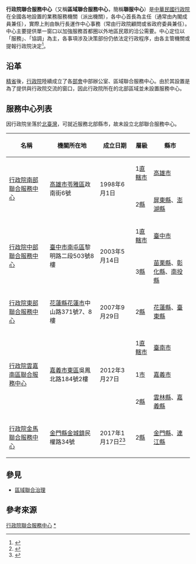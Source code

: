 '''行政院聯合服務中心'''（又稱'''區域聯合服務中心'''，簡稱'''聯服中心'''）是[[中華民國|中華民國]][[行政院|行政院]]在全國各地設置的業務服務機關（派出機關），各中心首長為主任（通常由內閣成員兼任），實際上則由執行長運作中心事務（常由行政院顧問或省政府委員兼任）。中心主要提供單一窗口以加強服務首都圈以外地區民眾的洽公需要。中心定位以「服務」、「協調」為主，各事項涉及決策部份仍依法定行政程序，由各主管機關或提報行政院決定<ref>{{cite book |author1=國立中山大學政治學研究所廖達琪 |coauthors=印永翔、張其祿、王英獎、賴政宏 |title=行政院區域聯合服務中心功能之研究 |date=2009-02-20 |publisher=行政院研究發展考核委員會 |url=https://ws.ndc.gov.tw/Download.ashx?u=LzAwMS9hZG1pbmlzdHJhdG9yLzEwL3JlbGZpbGUvNTY0NC8yODE0LzAwNTg4MjBfMS5wZGY%3D&n=MjAxMTA1MzAxNTUxNTgxNTA2Nzg4LnBkZg%3D%3D&icon=..pdf |accessdate=2021-01-30}}</ref>。

== 沿革 ==
[[臺灣省政府功能業務與組織調整|精省]]後，[[行政院|行政院]]陸續成立了各[[中華民國中央行政機關|部會]]中部辦公室、區域聯合服務中心。由於其設置是為了提供與行政院交流的窗口，因此行政院所在的北部區域並未設置服務中心。

== 服務中心列表 ==
因行政院坐落於[[北臺灣|北臺灣]]，可就近服務北部縣市，故未設立北部聯合服務中心。
{| class="wikitable"
! 名稱 !! 機關所在地 !! 成立日期 !! 層級 !! 縣市
|-
| rowspan="2"| [[行政院南部聯合服務中心|行政院南部聯合服務中心]] || rowspan="2"|[[高雄市|高雄市]][[苓雅區|苓雅區]]政南街6號 || rowspan="2"|1998年6月1日
| 1[[直轄市_(中華民國)|直轄市]]|| [[高雄市|高雄市]]
|-
| 2[[縣_(中華民國)|縣]]|| [[屏東縣|屏東縣]]、[[澎湖縣|澎湖縣]]
|-
| rowspan="2"|[[行政院中部聯合服務中心|行政院中部聯合服務中心]] || rowspan="2"|[[臺中市|臺中市]][[南屯區|南屯區]]黎明路二段503號8樓 || rowspan="2"|2003年5月14日
| 1[[直轄市_(中華民國)|直轄市]]|| [[臺中市|臺中市]]
|-
| 3[[縣_(中華民國)|縣]]||[[苗栗縣|苗栗縣]]、[[彰化縣|彰化縣]]、[[南投縣|南投縣]] 
|-
| [[行政院東部聯合服務中心|行政院東部聯合服務中心]] || [[花蓮縣|花蓮縣]][[花蓮市|花蓮市]]中山路371號7、8樓 || 2007年9月29日
| 2[[縣_(中華民國)|縣]] || [[花蓮縣|花蓮縣]]、[[臺東縣|臺東縣]]
|-
| rowspan="3"|[[行政院雲嘉南區聯合服務中心|行政院雲嘉南區聯合服務中心]] || rowspan="3"|[[嘉義市|嘉義市]][[東區_(嘉義市)|東區]]吳鳳北路184號2樓 || rowspan="3"|2012年3月27日
| 1[[直轄市_(中華民國)|直轄市]]|| [[臺南市|臺南市]]
|-
| 1[[市_(中華民國)|市]]||[[嘉義市|嘉義市]]
|-
| 2[[縣_(中華民國)|縣]]|| [[雲林縣|雲林縣]]、[[嘉義縣|嘉義縣]]
|-
| [[行政院金馬聯合服務中心|行政院金馬聯合服務中心]] || [[金門縣|金門縣]][[金城鎮_(金門縣)|金城鎮]]民權路34號 || 2017年1月17日<ref>{{cite news |author1=黃慧敏 |title=福建省政府志發表 規劃史館重溫91載光影故事 |url=https://www.cna.com.tw/news/acul/202101170102.aspx |accessdate=2021-01-30 |work=中央通訊社 |date=2021-01-17 |archive-date=2021-02-26 |archive-url=https://web.archive.org/web/20210226074412/https://www.cna.com.tw/news/acul/202101170102.aspx |dead-url=no }}</ref><ref>{{cite news |author1=吳正庭 |title=「福建省政府」吹熄燈號 到此一遊記得打卡 |url=https://news.ltn.com.tw/news/politics/breakingnews/2658333 |accessdate=2021-01-30 |work=自由時報 |date=2018-12-31 |archive-date=2019-04-03 |archive-url=https://web.archive.org/web/20190403012000/https://news.ltn.com.tw/news/politics/breakingnews/2658333 |dead-url=no }}</ref>
| 2[[縣_(中華民國)|縣]] || [[金門縣|金門縣]]、[[連江縣_(中華民國)|連江縣]]
|}

== 參見 ==
* [[區域聯合治理|區域聯合治理]]

==參考來源==
{{Reflist|2}}

[[Category:行政院聯合服務中心|]]
[[Category:行政院|*]]
